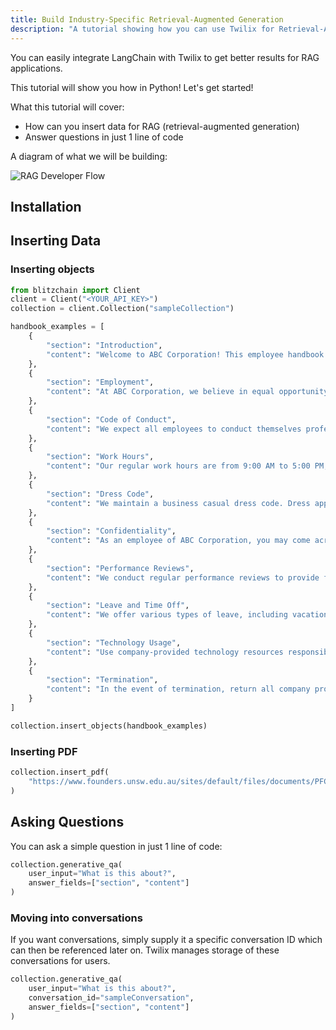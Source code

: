 ```yaml
---
title: Build Industry-Specific Retrieval-Augmented Generation
description: "A tutorial showing how you can use Twilix for Retrieval-Augmented Generation"
---
```


You can easily integrate LangChain with Twilix to get better results for RAG applications.

This tutorial will show you how in Python! Let's get started!

What this tutorial will cover:

- How can you insert data for RAG (retrieval-augmented generation)
- Answer questions in just 1 line of code

A diagram of what we will be building:

![RAG Developer Flow](/images/rag-flow.png)

## Installation

<Snippet file="installation.mdx" />

<Snippet file="installation-python.mdx" />

## Inserting Data 

### Inserting objects

```python
from blitzchain import Client
client = Client("<YOUR_API_KEY>")
collection = client.Collection("sampleCollection")

handbook_examples = [
    {
        "section": "Introduction",
        "content": "Welcome to ABC Corporation! This employee handbook provides you with important information about our company policies and procedures."
    },
    {
        "section": "Employment",
        "content": "At ABC Corporation, we believe in equal opportunity employment. We hire based on qualifications, skills, and experience, without discrimination on the basis of race, gender, religion, or any other protected status."
    },
    {
        "section": "Code of Conduct",
        "content": "We expect all employees to conduct themselves professionally and ethically at all times. Treat colleagues, customers, and partners with respect and courtesy."
    },
    {
        "section": "Work Hours",
        "content": "Our regular work hours are from 9:00 AM to 5:00 PM, Monday to Friday. Be punctual and adhere to your assigned schedule. Notify your supervisor in advance for any planned time off."
    },
    {
        "section": "Dress Code",
        "content": "We maintain a business casual dress code. Dress appropriately for your role, maintaining a clean and professional appearance."
    },
    {
        "section": "Confidentiality",
        "content": "As an employee of ABC Corporation, you may come across confidential information. Safeguard and maintain the confidentiality of such information, both during and after your employment."
    },
    {
        "section": "Performance Reviews",
        "content": "We conduct regular performance reviews to provide feedback and evaluate your work. This process helps identify areas of improvement and recognize outstanding performance."
    },
    {
        "section": "Leave and Time Off",
        "content": "We offer various types of leave, including vacation, sick leave, and parental leave. Familiarize yourself with the procedures and guidelines outlined in our leave policy."
    },
    {
        "section": "Technology Usage",
        "content": "Use company-provided technology resources responsibly and solely for work-related purposes. Follow our IT policies and guidelines to ensure the security and integrity of our systems."
    },
    {
        "section": "Termination",
        "content": "In the event of termination, return all company property and ensure a smooth transition of responsibilities. Follow the procedures outlined in our termination policy."
    }
]

collection.insert_objects(handbook_examples)

```

### Inserting PDF

```python
collection.insert_pdf(
    "https://www.founders.unsw.edu.au/sites/default/files/documents/PFC%20terms%20and%20conditions_updated_2022.pdf"
)
```

## Asking Questions

You can ask a simple question in just 1 line of code:

```python
collection.generative_qa(
    user_input="What is this about?",
    answer_fields=["section", "content"]
)
```

### Moving into conversations

If you want conversations, simply supply it a specific 
conversation ID which can then be referenced later on.
Twilix manages storage of these conversations for users.

```python
collection.generative_qa(
    user_input="What is this about?",
    conversation_id="sampleConversation",
    answer_fields=["section", "content"]
)
```
